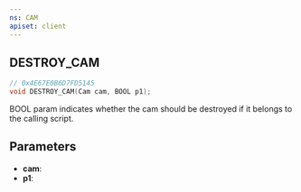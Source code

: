 ```yaml
---
ns: CAM
apiset: client
---
```

## DESTROY_CAM

```c
// 0x4E67E0B6D7FD5145
void DESTROY_CAM(Cam cam, BOOL p1);
```

BOOL param indicates whether the cam should be destroyed if it belongs to the calling script.

## Parameters
* **cam**:
* **p1**:
